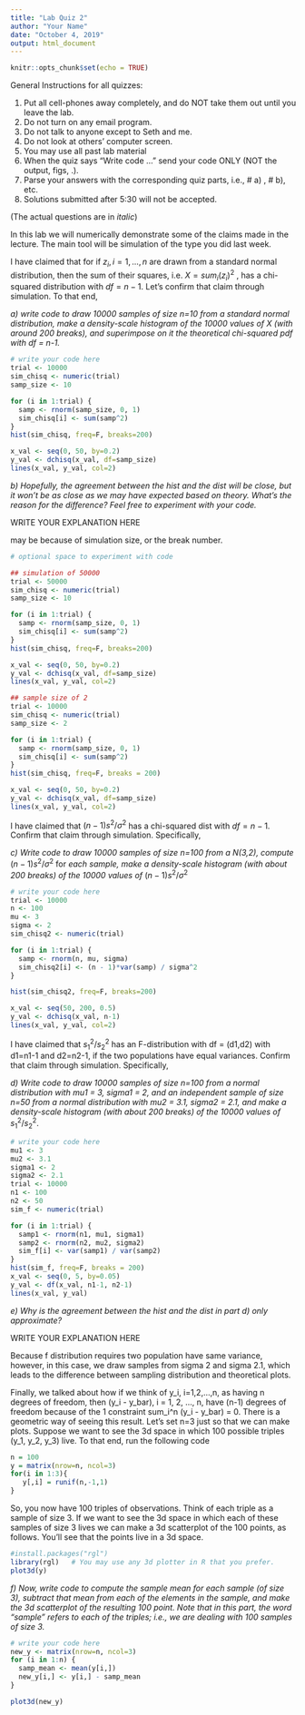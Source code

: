 ```yaml
---
title: "Lab Quiz 2"
author: "Your Name"
date: "October 4, 2019"
output: html_document
---
```


```r
knitr::opts_chunk$set(echo = TRUE)
```

General Instructions for all quizzes:

1) Put all cell-phones away completely, and do NOT take them out until you leave the lab.
2) Do not turn on any email program. 
3) Do not talk to anyone except to Seth and me.
4) Do not look at others' computer screen.
5) You may use all past lab material
6) When the quiz says "Write code ..." send your code ONLY (NOT the output, figs, .).
7) Parse your answers with the corresponding quiz parts, i.e., # a) , # b), etc.
8) Solutions submitted after 5:30 will not be accepted.

(The actual questions are in *italic*)

In this lab we will numerically demonstrate some of the claims made in the lecture. The main tool will be simulation of the type you did last week.

I have claimed that for if $z_i, i=1,...,n$ are drawn from a standard normal distribution, then the sum of their squares, 
i.e. $X = sum_i (z_i)^2$ , has a chi-squared distribution with $df = n-1$. Let's confirm that claim through simulation. To that end,

*a) write code to draw 10000 samples of size n=10 from a standard normal distribution, make a density-scale histogram of the 10000 values of X (with around 200 breaks), and superimpose on it the theoretical chi-squared pdf with df = n-1.*

```r
# write your code here
trial <- 10000
sim_chisq <- numeric(trial)
samp_size <- 10

for (i in 1:trial) {
  samp <- rnorm(samp_size, 0, 1)
  sim_chisq[i] <- sum(samp^2)
}
hist(sim_chisq, freq=F, breaks=200)

x_val <- seq(0, 50, by=0.2)
y_val <- dchisq(x_val, df=samp_size)
lines(x_val, y_val, col=2)

```

*b) Hopefully, the agreement between the hist and the dist will be close, but it won't be as close as we may have expected based on theory. What's the reason for the difference? Feel free to experiment with your code.*

WRITE YOUR EXPLANATION HERE

may be because of simulation size, or the break number.

```r
# optional space to experiment with code

## simulation of 50000
trial <- 50000
sim_chisq <- numeric(trial)
samp_size <- 10

for (i in 1:trial) {
  samp <- rnorm(samp_size, 0, 1)
  sim_chisq[i] <- sum(samp^2)
}
hist(sim_chisq, freq=F, breaks=200)

x_val <- seq(0, 50, by=0.2)
y_val <- dchisq(x_val, df=samp_size)
lines(x_val, y_val, col=2)

## sample size of 2
trial <- 10000
sim_chisq <- numeric(trial)
samp_size <- 2

for (i in 1:trial) {
  samp <- rnorm(samp_size, 0, 1)
  sim_chisq[i] <- sum(samp^2)
}
hist(sim_chisq, freq=F, breaks = 200)

x_val <- seq(0, 50, by=0.2)
y_val <- dchisq(x_val, df=samp_size)
lines(x_val, y_val, col=2)

```


I have claimed that $(n-1)s^2/\sigma^2$ has a chi-squared dist with $df=n-1$.  Confirm that claim through simulation. Specifically,


*c) Write code to draw 10000 samples of size n=100 from a N(3,2), compute *$(n-1)s^2/\sigma^2$ for *each sample, make a density-scale histogram (with about 200 breaks) of the 10000 values of* $(n-1)s^2/\sigma^2$ 

```r
# write your code here
trial <- 10000
n <- 100
mu <- 3
sigma <- 2
sim_chisq2 <- numeric(trial)

for (i in 1:trial) {
  samp <- rnorm(n, mu, sigma)
  sim_chisq2[i] <- (n - 1)*var(samp) / sigma^2
}

hist(sim_chisq2, freq=F, breaks=200)

x_val <- seq(50, 200, 0.5)
y_val <- dchisq(x_val, n-1)
lines(x_val, y_val, col=2)


```

I have claimed that $s_1^2/s_2^2$ has an F-distribution with df = (d1,d2) with d1=n1-1 and d2=n2-1, if the two populations have equal variances.  Confirm that claim through simulation. Specifically,


*d) Write code to draw 10000 samples of size n=100 from a normal distribution with mu1 = 3, sigma1 = 2, and an independent sample of size n=50 from a normal distribution with mu2 = 3.1, sigma2 = 2.1, and make a density-scale histogram (with about 200 breaks) of the 10000 values of *$s_1^2/s_2^2$.

```r
# write your code here
mu1 <- 3
mu2 <- 3.1
sigma1 <- 2
sigma2 <- 2.1
trial <- 10000
n1 <- 100
n2 <- 50
sim_f <- numeric(trial)

for (i in 1:trial) {
  samp1 <- rnorm(n1, mu1, sigma1)
  samp2 <- rnorm(n2, mu2, sigma2)
  sim_f[i] <- var(samp1) / var(samp2)
}
hist(sim_f, freq=F, breaks = 200)
x_val <- seq(0, 5, by=0.05)
y_val <- df(x_val, n1-1, n2-1)
lines(x_val, y_val)

```

*e) Why is the agreement between the hist and the dist in part d) only approximate? *

WRITE YOUR EXPLANATION HERE

Because f distribution requires two population have same variance, however, in this case, we draw samples from sigma 2 and sigma 2.1, which leads to the difference between sampling distribution and theoretical plots.



Finally, we talked about how if we think of y_i, i=1,2,...,n, as having n degrees of freedom, then (y_i - y_bar), i = 1, 2, ..., n, have (n-1) degrees of freedom because of the 1 constraint sum_i^n (y_i - y_bar) = 0. There is a geometric way of seeing this result. Let's set n=3 just so that we can make plots. Suppose we want to see the 3d space in which 100 possible triples (y_1, y_2, y_3) live. To that end, run the following code

```r
n = 100
y = matrix(nrow=n, ncol=3)
for(i in 1:3){
   y[,i] = runif(n,-1,1)
}
```

So, you now have 100 triples of observations. Think of each triple as a sample of size 3.  If we want to see the 3d space in which each of these samples of size 3 lives we can make a 3d scatterplot of the 100 points, as follows. You'll see that the points live in a 3d space.

```r
#install.packages("rgl")
library(rgl)   # You may use any 3d plotter in R that you prefer.
plot3d(y)
```

*f) Now, write code to compute the sample mean for each sample (of size 3), subtract that mean from each of the elements in the sample, and make the 3d scatterplot of the resulting 100 point. Note that in this part, the word "sample" refers to each of the triples; i.e., we are dealing with 100 samples of size 3.*

```r
# write your code here
new_y <- matrix(nrow=n, ncol=3)
for (i in 1:n) {
  samp_mean <- mean(y[i,])
  new_y[i,] <- y[i,] - samp_mean
}

plot3d(new_y)
```